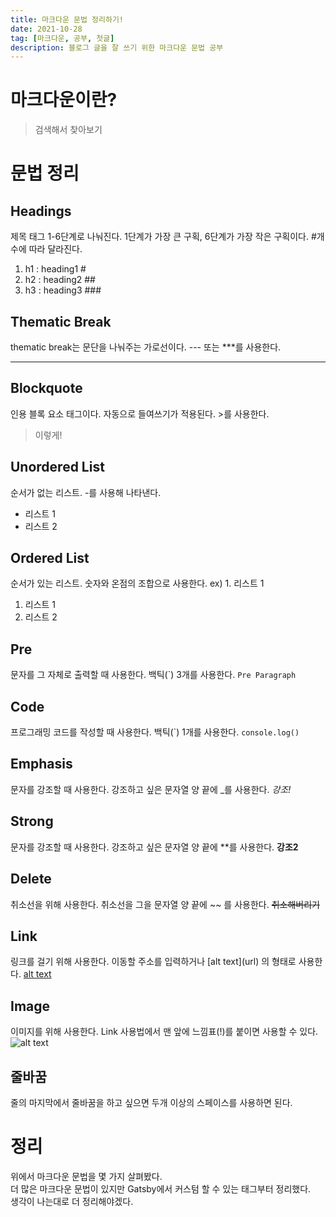 ```yaml
---
title: 마크다운 문법 정리하기!
date: 2021-10-28
tag: [마크다운, 공부, 첫글]
description: 블로그 글을 잘 쓰기 위한 마크다운 문법 공부
---
```


# 마크다운이란?

> 검색해서 찾아보기

# 문법 정리

## Headings

제목 태그
1-6단계로 나눠진다. 1단계가 가장 큰 구획, 6단계가 가장 작은 구획이다. #개수에 따라 달라진다.

1. h1 : heading1 #
2. h2 : heading2 ##
3. h3 : heading3 ###

## Thematic Break

thematic break는 문단을 나눠주는 가로선이다. --- 또는 \*\*\*를 사용한다.

---

## Blockquote

인용 블록 요소 태그이다. 자동으로 들여쓰기가 적용된다. >를 사용한다.

> 이렇게!

## Unordered List

순서가 없는 리스트. -를 사용해 나타낸다.

- 리스트 1
- 리스트 2

## Ordered List

순서가 있는 리스트. 숫자와 온점의 조합으로 사용한다. ex) 1. 리스트 1

1. 리스트 1
2. 리스트 2

## Pre

문자를 그 자체로 출력할 때 사용한다. 백틱(\`) 3개를 사용한다.
`Pre Paragraph`

## Code

프로그래밍 코드를 작성할 때 사용한다. 백틱(\`) 1개를 사용한다.
`console.log()`

## Emphasis

문자를 강조할 때 사용한다. 강조하고 싶은 문자열 양 끝에 \_를 사용한다.
_강조!_

## Strong

문자를 강조할 때 사용한다. 강조하고 싶은 문자열 양 끝에 \*\*를 사용한다.
**강조2**

## Delete

취소선을 위해 사용한다. 취소선을 그을 문자열 양 끝에 \~\~ 를 사용한다.
~~취소해버리기~~

## Link

링크를 걸기 위해 사용한다. 이동할 주소를 입력하거나 \[alt text](url) 의 형태로 사용한다.
[alt text](http://naver.com)

## Image

이미지를 위해 사용한다. Link 사용법에서 맨 앞에 느낌표(!)를 붙이면 사용할 수 있다.
![alt text](https://previews.123rf.com/images/artshock/artshock1209/artshock120900045/15221647-%ED%9D%B0-%EA%B5%AC%EB%A6%84%EC%9D%98-%EB%B0%B0%EA%B2%BD%EC%97%90-%ED%91%B8%EB%A5%B8-%ED%95%98%EB%8A%98%EC%97%90-%EB%A7%88%EC%9D%8C%EC%9D%98-imag-.jpg)

## 줄바꿈

줄의 마지막에서 줄바꿈을 하고 싶으면 두개 이상의 스페이스를 사용하면 된다.

# 정리

위에서 마크다운 문법을 몇 가지 살펴봤다.  
더 많은 마크다운 문법이 있지만 Gatsby에서 커스텀 할 수 있는 태그부터 정리했다.  
생각이 나는대로 더 정리해야겠다.
